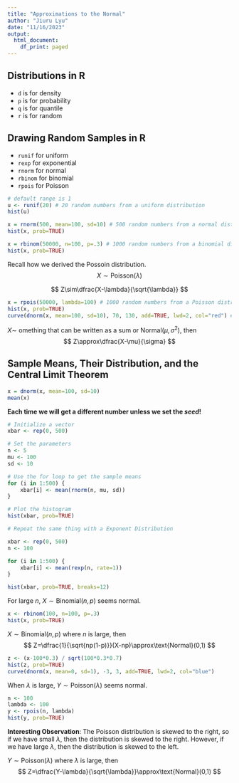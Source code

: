 ```yaml
---
title: "Approximations to the Normal"
author: "Jiuru Lyu"
date: "11/16/2023"
output:
  html_document:
    df_print: paged
---
```


## Distributions in R
- `d` is for density
- `p` is for probability
- `q` is for quantile
- `r` is for random

## Drawing Random Samples in R
- `runif` for uniform
- `rexp` for exponential
- `rnorm` for normal
- `rbinom` for binomial
- `rpois` for Poisson
```r
# default range is 1
u <- runif(20) # 20 random numbers from a uniform distribution
hist(u)
```

```r
x = rnorm(500, mean=100, sd=10) # 500 random numbers from a normal distribution with mean 100 and sd 10
hist(x, prob=TRUE)
```

```r
x = rbinom(50000, n=100, p=.3) # 1000 random numbers from a binomial distribution with n=100 and p=.3
hist(x, prob=TRUE)
```

Recall how we derived the Possoin distribution.
$$
X\sim\text{Poisson}(\lambda)
$$

$$
Z\sim\dfrac{X-\lambda}{\sqrt{\lambda}}
$$
```r
x = rpois(50000, lambda=100) # 1000 random numbers from a Poisson distribution with lambda=10
hist(x, prob=TRUE)
curve(dnorm(x, mean=100, sd=10), 70, 130, add=TRUE, lwd=2, col="red") # plot the normal density with mean 100 and sd 10
```

$X\sim$ omething that can be written as a sum or $\text{Normal}(\mu,\sigma^2)$, then
$$
Z\approx\dfrac{X-\mu}{\sigma}
$$

## Sample Means, Their Distribution, and the Central Limit Theorem
```r
x = dnorm(x, mean=100, sd=10)
mean(x)
```
**Each time we will get a different number unless we set the *seed*!**

```r
# Initialize a vector
xbar <- rep(0, 500)

# Set the parameters
n <- 5
mu <- 100
sd <- 10

# Use the for loop to get the sample means
for (i in 1:500) {
    xbar[i] <- mean(rnorm(n, mu, sd))
}

# Plot the histogram
hist(xbar, prob=TRUE)
```

```r
# Repeat the same thing with a Exponent Distribution

xbar <- rep(0, 500)
n <- 100

for (i in 1:500) {
    xbar[i] <- mean(rexp(n, rate=1))
}

hist(xbar, prob=TRUE, breaks=12)
```

For large $n$, $X\sim\text{Binomial}(n,p)$ seems normal.
```r
x <- rbinom(100, n=100, p=.3)
hist(x, prob=TRUE)
```

$X\sim\text{Binomial}(n,p)$ where $n$ is large, then
$$
Z=\dfrac{1}{\sqrt{np(1-p)}}(X-np)\approx\text{Normal}(0,1)
$$
```r
z <- (x-100*0.3) / sqrt(100*0.3*0.7)
hist(z, prob=TRUE)
curve(dnorm(x, mean=0, sd=1), -3, 3, add=TRUE, lwd=2, col="blue")
```

When $\lambda$ is large, $Y\sim\text{Poisson}(\lambda)$ seems normal.
```r
n <- 100
lambda <- 100
y <- rpois(n, lambda)
hist(y, prob=TRUE)
```

**Interesting Observation**: The Poisson distribution is skewed to the right, so if we have small $\lambda$, then the distribution is skewed to the right. However, if we have large $\lambda$, then the distribution is skewed to the left.

$Y\sim\text{Poisson}(\lambda)$ where $\lambda$ is large, then
$$
Z=\dfrac{Y-\lambda}{\sqrt{\lambda}}\approx\text{Normal}(0,1)
$$

